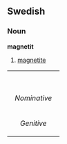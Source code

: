==Swedish==
===Noun===
'''magnetit'''

#[[magnetite]]

{| border=1 cellspacing=0
| bgcolor="#FFFFF0" colspan=5 align=center | ''' '''
|-
|- bgcolor="#FFFFF0" align=center
! rowspan=2 | 
| colspan=2 width=105| Singular 
|- bgcolor="#FFFFF0" align=center
| width=105 | ''Indefinite'' 
| width=105 | ''Definite'' 
|- align=center
| width=105 bgcolor="#FFFFF0" | ''Nominative'' 
| [[magnetit]]
| [[magnetiten]]
|- align=center
| width=105 bgcolor="#FFFFF0" | ''Genitive'' 
| [[magnetits]]
| [[magnetitens]]
|}